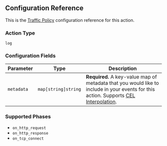 ## Configuration Reference

This is the [Traffic Policy](/docs/http/traffic-policy/) configuration
reference for this action.

### Action Type

`log`

### Configuration Fields

| Parameter  | Type                | Description                                                                                                                                                |
| ---------- | ------------------- | ---------------------------------------------------------------------------------------------------------------------------------------------------------- |
| `metadata` | `map[string]string` | **Required.** A key-value map of metadata that you would like to include in your events for this action. Supports [CEL Interpolation](#cel-interpolation). |

### Supported Phases

- `on_http_request`
- `on_http_response`
- `on_tcp_connect`
